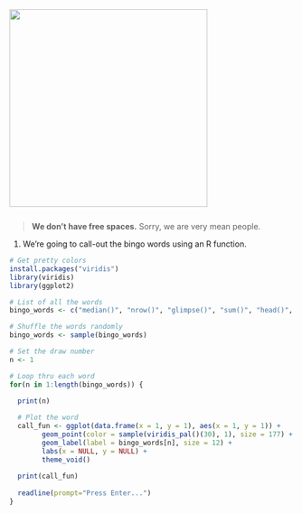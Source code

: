 

![](../images/star-wars-bingo-image.jpg){width="350" align="center" style="margin: auto; margin-top: 10px; margin-bottom: 12px;"}

> __We don't have free spaces.__ Sorry, we are very mean people.

1. We're going to call-out the bingo words using an R function. 

```{r bingo, eval=F}
# Get pretty colors
install.packages("viridis")
library(viridis)
library(ggplot2)

# List of all the words
bingo_words <- c("median()", "nrow()", "glimpse()", "sum()", "head()", "tail()", "arrange()", "write_csv()", "geom_col()", "filter()", "ncol()", "sd()", "summarise()", "quantile()", "install.packages()", "geom_point()", "unique()", "select()", "mean()", "min()", "left_join()", "read_csv()", "nth()", "ggplot()", "library()", "n()")

# Shuffle the words randomly
bingo_words <- sample(bingo_words)

# Set the draw number
n <- 1

# Loop thru each word
for(n in 1:length(bingo_words)) {

  print(n)
  
  # Plot the word
  call_fun <- ggplot(data.frame(x = 1, y = 1), aes(x = 1, y = 1)) + 
        geom_point(color = sample(viridis_pal()(30), 1), size = 177) + 
        geom_label(label = bingo_words[n], size = 12) +
        labs(x = NULL, y = NULL) +
        theme_void()
  
  print(call_fun)
  
  readline(prompt="Press Enter...")
}
```

